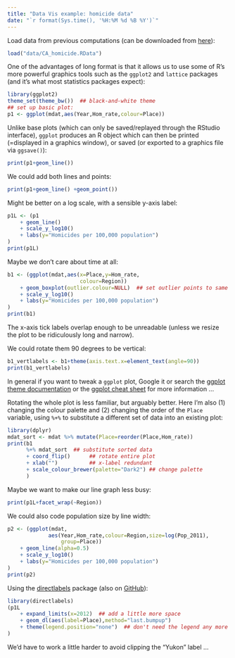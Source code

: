 ```yaml
---
title: "Data Vis example: homicide data"
date: "`r format(Sys.time(), '%H:%M %d %B %Y')`"
---
```


Load data from previous computations (can be downloaded from [here](data/CA_homicide.RData)):
```r
load("data/CA_homicide.RData")
```

One of the advantages of long format is that it allows us to use some of R's more powerful graphics tools such as the `ggplot2` and `lattice` packages (and it's what most statistics packages expect):

```r
library(ggplot2)
theme_set(theme_bw())  ## black-and-white theme
## set up basic plot:
p1 <- ggplot(mdat,aes(Year,Hom_rate,colour=Place))
```

Unlike base plots (which can only be saved/replayed through the RStudio interface), `ggplot` produces an R object which can then be printed (=displayed in a graphics window), or saved (or exported to a graphics file via `ggsave()`):

```r
print(p1+geom_line())
```

We could add both lines and points:
```r
print(p1+geom_line() +geom_point())
```

Might be better on a log scale, with a sensible y-axis label:
```r
p1L <- (p1
    + geom_line()
    + scale_y_log10()
    + labs(y="Homicides per 100,000 population")
)
print(p1L)
```

Maybe we don't care about time at all:
```r
b1 <- (ggplot(mdat,aes(x=Place,y=Hom_rate,
                       colour=Region))
    + geom_boxplot(outlier.colour=NULL)  ## set outlier points to same colour as boxes
    + scale_y_log10()
    + labs(y="Homicides per 100,000 population")
)
print(b1)
```

The x-axis tick labels overlap enough to be unreadable (unless we resize the
plot to be ridiculously long and narrow).

We could rotate them 90 degrees to be vertical:
```r
b1_vertlabels <- b1+theme(axis.text.x=element_text(angle=90))
print(b1_vertlabels)
```


In general if you want to tweak a `ggplot` plot, Google it or
search the [ggplot theme documentation](https://ggplot2.tidyverse.org/reference/theme.html) or the [ggplot cheat sheet](https://www.rstudio.com/wp-content/uploads/2015/03/ggplot2-cheatsheet.pdf) for more information ...

Rotating the whole plot is less familiar, but arguably better.
Here I'm also (1) changing the colour palette
and (2) changing the order of the `Place` variable, using `%+%` to
substitute a different set of data into an existing plot:

```r
library(dplyr)
mdat_sort <- mdat %>% mutate(Place=reorder(Place,Hom_rate))
print(b1
      %+% mdat_sort  ## substitute sorted data
      + coord_flip()      ## rotate entire plot
      + xlab("")          ## x-label redundant
      + scale_colour_brewer(palette="Dark2") ## change palette
      )
```

Maybe we want to make our line graph less busy: 
```r
print(p1L+facet_wrap(~Region))
```

We could also code population size by line width:
```r
p2 <- (ggplot(mdat,
             aes(Year,Hom_rate,colour=Region,size=log(Pop_2011),
                 group=Place))
    + geom_line(alpha=0.5)
    + scale_y_log10()
    + labs(y="Homicides per 100,000 population")
)
print(p2)
```

Using the [directlabels](http://directlabels.r-forge.r-project.org/) package (also on [GitHub](https://github.com/tdhock/directlabels)):

```r
library(directlabels)
(p1L
    + expand_limits(x=2012)  ## add a little more space
    + geom_dl(aes(label=Place),method="last.bumpup") 
    + theme(legend.position="none")  ## don't need the legend any more
)
```

We'd have to work a little harder to avoid clipping the "Yukon" label ...
